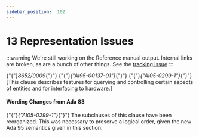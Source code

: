 ---
sidebar_position:  102
---

# 13 Representation Issues

:::warning
We're still working on the Reference manual output.  Internal links are broken,
as are a bunch of other things.
See the [tracking issue](https://github.com/ada-lang-io/ada-lang-io/issues/20)
:::


<p>{"{"}<em>8652/0009</em>{"}"} {"{"}<em>{"AI95-00137-01"}</em>{"}"} {"{"}<em>{"AI05-0299-1"}</em>{"}"} [This clause describes features for querying and controlling certain aspects of entities and for interfacing to hardware.] </p>

#### Wording Changes from Ada 83

<p>{"{"}<em>{"AI05-0299-1"}</em>{"}"} The subclauses of this clause have been reorganized. This was necessary to preserve a logical order, given the new Ada 95 semantics given in this section. </p>
